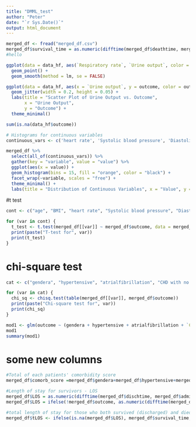 ```yaml
---
title: "DMML_test"
author: "Peter"
date: "`r Sys.Date()`"
output: html_document
---
```


```r
merged_df <- fread("merged_df.csv")
merged_df$survival_time = as.numeric(difftime(merged_df$deathtime, merged_df$admittime, units = "day"))
#hello
```


```r
ggplot(data = data_hf, aes(`Respiratory rate`, `Urine output`, color = factor(outcome))) +
  geom_point() +
  geom_smooth(method = lm, se = FALSE)
```

```r
ggplot(data = data_hf, aes(x = `Urine output`, y = outcome, color = outcome)) +
  geom_jitter(width = 0.2, height = 0.05) +
  labs(title = "Scatter Plot of Urine Output vs. Outcome",
       x = "Urine Output",
       y = "Outcome") +
  theme_minimal()
```

```r
sum(is.na(data_hf$outcome))
```

```r
# Histograms for continuous variables
continuous_vars <- c('heart rate', 'Systolic blood pressure', 'Diastolic blood pressure', 'Respiratory rate', 'temperature', 'SP O2')

merged_df %>%
  select(all_of(continuous_vars)) %>%
  gather(key = "variable", value = "value") %>%
  ggplot(aes(x = value)) +
  geom_histogram(bins = 15, fill = "orange", color = "black") +
  facet_wrap(~variable, scales = "free") +
  theme_minimal() +
  labs(title = "Distribution of Continuous Variables", x = "Value", y = "Frequency")

```





#t test  


```r
cont <- c("age", "BMI", "heart rate", "Systolic blood pressure", "Diastolic blood pressure", "Respiratory rate", "temperature", "SP O2", "Urine output", "hematocrit", "RBC", "MCH", "MCHC", "MCV", "RDW", "Leucocyte", "Platelets", "Neutrophils", "Basophils", "Lymphocyte", "PT", "INR", "NT proBNP", "Creatine kinase", "Creatinine", "Urea nitrogen", "glucose", "Blood potassium", "Blood sodium", "Blood calcium", "Chloride", "Anion gap", "Magnesium ion", "PH", "Bicarbonate", "Lactic acid", "PCO2")

for (var in cont) {
  t_test <- t.test(merged_df[[var]] ~ merged_df$outcome, data = merged_df)
  print(paste("T-test for", var))
  print(t_test)
}
```


# chi-square test 

```r
cat <- c("gendera", "hypertensive", "atrialfibrillation", "CHD with no MI", "diabetes", "deficiencyanemias", "depression", "Hyperlipemia", "Renal failure", "COPD")

for (var in cat) {
  chi_sq <- chisq.test(table(merged_df[[var]], merged_df$outcome))
  print(paste("Chi-square test for", var))
  print(chi_sq)
}
```



```r
mod1 <- glm(outcome ~ (gendera + hypertensive + atrialfibrillation + `CHD with no MI` + diabetes + deficiencyanemias + depression + Hyperlipemia + `Renal failure` + COPD), data = merged_df)
mod1
summary(mod1)
```

# some new columns
```r
#Total of each patients' comorbidity score
merged_df$comorb_score =merged_df$gendera+merged_df$hypertensive+merged_df$atrialfibrillation+merged_df$`CHD with no MI`+merged_df$diabetes+merged_df$deficiencyanemias+merged_df$depression+merged_df$Hyperlipemia+merged_df$`Renal failure`+merged_df$COPD

#Length of stay for survivors - LOS
merged_df$LOS = as.numeric(difftime(merged_df$dischtime, merged_df$admittime, units = "days")) * !merged_df$outcome
merged_df$LOS = ifelse(!merged_df$outcome, as.numeric(difftime(merged_df$dischtime, merged_df$admittime, units = "days")), NA)

#total length of stay for those who both survived (discharged) and died
merged_df$tLOS <- ifelse(is.na(merged_df$LOS), merged_df$survival_time, merged_df$LOS)

```

